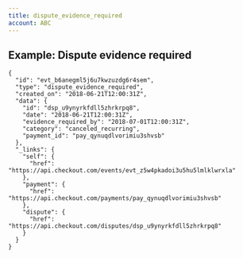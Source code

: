 ```yaml
---
title: dispute_evidence_required
account: ABC
---
```


Example: Dispute evidence required
----------------------------------

    {
      "id": "evt_b6anegml5j6u7kwzuzdg6r4sem",
      "type": "dispute_evidence_required",
      "created_on": "2018-06-21T12:00:31Z",
      "data": {
        "id": "dsp_u9ynyrkfdll5zhrkrpq8",
        "date": "2018-06-21T12:00:31Z",
        "evidence_required_by": "2018-07-01T12:00:31Z", 
        "category": "canceled_recurring",
        "payment_id": "pay_qynuqdlvorimiu3shvsb"
      },
      "_links": {
        "self": {
          "href": "https://api.checkout.com/events/evt_z5w4pkadoi3u5hu5lmlklwrxla"
        },
        "payment": {
          "href": "https://api.checkout.com/payments/pay_qynuqdlvorimiu3shvsb"
        }, 
        "dispute": {
          "href": "https://api.checkout.com/disputes/dsp_u9ynyrkfdll5zhrkrpq8"
        }
      }
    }




